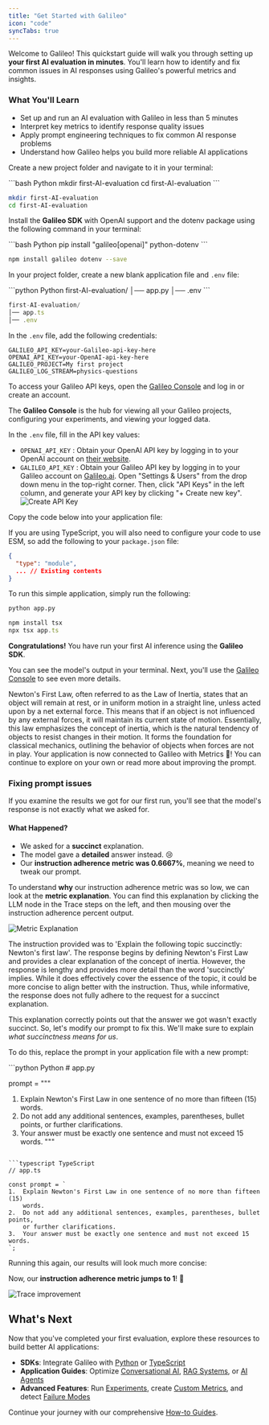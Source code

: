 ```yaml
---
title: "Get Started with Galileo"
icon: "code"
syncTabs: true
---
```



Welcome to Galileo! This quickstart guide will walk you through setting up **your first AI evaluation in minutes**. You'll learn how to identify and fix common issues in AI responses using Galileo's powerful metrics and insights.

### **What You'll Learn**

- Set up and run an AI evaluation with Galileo in less than 5 minutes
- Interpret key metrics to identify response quality issues
- Apply prompt engineering techniques to fix common AI response problems
- Understand how Galileo helps you build more reliable AI applications

<Steps>

<Step title="Create Project Folder">

Create a new project folder and navigate to it in your terminal:

<CodeGroup>
```bash Python
mkdir first-AI-evaluation
cd first-AI-evaluation
```

```bash TypeScript
mkdir first-AI-evaluation
cd first-AI-evaluation
```

</CodeGroup>
</Step>

<Step title="Install Dependencies">

Install the **Galileo SDK** with OpenAI support and the dotenv package using the following command in your terminal:

<CodeGroup>
```bash Python
pip install "galileo[openai]" python-dotenv
```

```bash TypeScript
npm install galileo dotenv --save
```

</CodeGroup>
</Step>

<Step title="Create Project Files">

In your project folder, create a new blank application file and `.env` file:

<CodeGroup>
```python Python
first-AI-evaluation/
│── app.py
│── .env
```

```typescript TypeScript
first-AI-evaluation/
│── app.ts
│── .env
```

</CodeGroup>
</Step>

<Step title="Set Up Environment Variables">

In the `.env` file, add the following credentials:

```text
GALILEO_API_KEY=your-Galileo-api-key-here
OPENAI_API_KEY=your-OpenAI-api-key-here
GALILEO_PROJECT=My first project
GALILEO_LOG_STREAM=physics-questions
```

</Step>

<Step title="Log in to the Galileo Console">

To access your Galileo API keys, open the [Galileo Console](https://app.galileo.ai) and log in or create an account.

The **Galileo Console** is the hub for viewing all your Galileo projects, configuring your experiments, and viewing your logged data.

</Step>

<Step title="Fill in API Keys">

In the `.env` file, fill in the API key values:

- `OPENAI_API_KEY` : Obtain your OpenAI API key by logging in to your OpenAI account on [their website](https://platform.openai.com/settings/organization/api-keys).
- `GALILEO_API_KEY` : Obtain your Galileo API key by logging in to your Galileo account on [Galileo.ai](https://app.galileo.ai/settings/api-keys). Open "Settings & Users" from the drop down menu in the top-right corner. Then, click "API Keys" in the left column, and generate your API key by clicking "+ Create new key".
  ![Create API Key](/images/console-ui/create-api-key.png)

</Step>

<Step title="Application Code">
Copy the code below into your application file:

<CodeGroup>
<SnippetGettingStarted1Python />
<SnippetGettingStarted1Typescript />
</CodeGroup>

If you are using TypeScript, you will also need to configure your code to use ESM, so add the following to your `package.json` file:

```json
{
  "type": "module",
  ... // Existing contents
}
```

</Step>

<Step title="Run the Application">

To run this simple application, simply run the following:

<CodeGroup>

```python Python
python app.py
```

```typescript TypeScript
npm install tsx
npx tsx app.ts
```

</CodeGroup>
</Step>

<Step title="View Results in Terminal">

**Congratulations!** You have run your first AI inference using the **Galileo SDK**.

You can see the model's output in your terminal. Next, you'll use the [Galileo Console](https://app.galileo.ai) to see even more details.

<Card>
<ResponseField name="The Model's Response">
Newton's First Law, often referred to as the Law of Inertia, states that an object will remain at rest, or in uniform motion in a straight line, unless acted upon by a net external force. This means that if an object is not influenced by any external forces, it will maintain its current state of motion. Essentially, this law emphasizes the concept of inertia, which is the natural tendency of objects to resist changes in their motion. It forms the foundation for classical mechanics, outlining the behavior of objects when forces are not in play.
</ResponseField>
</Card>
</Step>

</Steps>
<Note>Your application is now connected to Galileo with Metrics 🎉! You can continue to explore on your own or read more about improving the prompt.</Note>

### **Fixing prompt issues**

If you examine the results we got for our first run, you'll see that the model's response is not exactly what we asked for.

#### **What Happened?**

- We asked for a **succinct** explanation.
- The model gave a **detailed** answer instead. 😢
- Our **instruction adherence metric was 0.6667%**, meaning we need to tweak our prompt.

To understand **why** our instruction adherence metric was so low, we can look at the **metric explanation**. You can find this explanation by clicking the LLM node in the Trace steps on the left, and then mousing over the instruction adherence percent output.

![Metric Explanation](/images/console-ui/instruction-adherence-explanation.png)

<Card>
  <ResponseField name="Metric Explanation">
    The instruction provided was to 'Explain the following topic succinctly:
    Newton's first law'. The response begins by defining Newton's First Law and
    provides a clear explanation of the concept of inertia. However, the
    response is lengthy and provides more detail than the word 'succinctly'
    implies. While it does effectively cover the essence of the topic, it could
    be more concise to align better with the instruction. Thus, while
    informative, the response does not fully adhere to the request for a
    succinct explanation.
  </ResponseField>
</Card>

This explanation correctly points out that the answer we got wasn't exactly succinct. So, let's modify our prompt to fix this. We'll make sure to explain _what succinctness means for us_.

To do this, replace the prompt in your application file with a new prompt:

<CodeGroup>
```python Python
# app.py

prompt = """

1. Explain Newton's First Law in one sentence of no more than fifteen (15)
   words.
2. Do not add any additional sentences, examples, parentheses, bullet
   points, or further clarifications.
3. Your answer must be exactly one sentence and must not exceed 15 words.
   """

```

```typescript TypeScript
// app.ts

const prompt = `
1.	Explain Newton's First Law in one sentence of no more than fifteen (15)
    words.
2.	Do not add any additional sentences, examples, parentheses, bullet points,
    or further clarifications.
3.	Your answer must be exactly one sentence and must not exceed 15 words.
`;
```

</CodeGroup>

Running this again, our results will look much more concise:

Now, our **instruction adherence metric jumps to 1**! 🎉

![Trace improvement](/images/g2/chatbot-trace-improvement.png)

## What's Next

Now that you've completed your first evaluation, explore these resources to build better AI applications:

- **SDKs**: Integrate Galileo with [Python](/sdk-api/python/reference) or [TypeScript](/sdk-api/typescript/reference)
- **Application Guides**: Optimize [Conversational AI](/how-to-guides/conversational-ai/instruction-adherence), [RAG Systems](/how-to-guides/rag/preventing-out-of-context-information), or [AI Agents](/how-to-guides/agentic-ai/optimizing-multi-step-task-execution)
- **Advanced Features**: Run [Experiments](/cookbooks/features/experimentation/creating-experiments), create [Custom Metrics](/cookbooks/features/insights/custom-metric-creation), and detect [Failure Modes](/cookbooks/features/insights/failure-mode-detection)

Continue your journey with our comprehensive [How-to Guides](/how-to-guides/overview).
